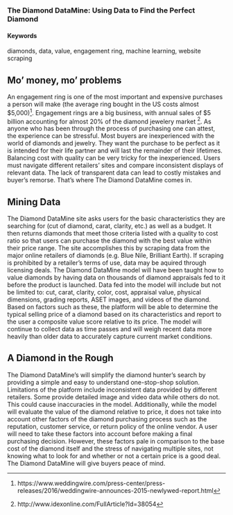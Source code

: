 ### The Diamond DataMine: Using Data to Find the Perfect Diamond {#piece-of-mine}

#### Keywords

diamonds, data, value, engagement ring, machine learning, website scraping

## Mo' money, mo' problems

An engagement ring is one of the most important and expensive purchases a person will make (the average ring bought in the US costs almost $5,000)^[https://www.weddingwire.com/press-center/press-releases/2016/weddingwire-announces-2015-newlywed-report.html]. Engagement rings are a big business, with annual sales of $5 billion accounting for almost 20% of the diamond jewelery market ^[http://www.idexonline.com/FullArticle?Id=38054]. As anyone who has been through the process of purchasing one can attest, the experience can be stressful. Most buyers are inexperienced with the world of diamonds and jewelry. They want the purchase to be perfect as it is intended for their life partner and will last the remainder of their lifetimes. Balancing cost with quality can be very tricky for the inexperienced. Users must navigate different retailers' sites and compare inconsistent displays of relevant data. The lack of transparent data can lead to costly mistakes and buyer's remorse. That's where The Diamond DataMine comes in. 

## Mining Data

The Diamond DataMine site asks users for the basic characteristics they are searching for (cut of diamond, carat, clarity, etc.) as well as a budget. It then returns diamonds that meet those criteria listed with a quality to cost ratio so that users can purchase the diamond with the best value within their price range. The site accomplishes this by scraping data from the major online retailers of diamonds (e.g. Blue Nile, Brilliant Earth). If scraping is prohibited by a retailer's terms of use, data may be aquired through licensing deals. The Diamond DataMine model will have been taught how to value diamonds by having data on thousands of diamond appraisals fed to it before the product is launched. Data fed into the model will include but not be limited to: cut, carat, clarity, color, cost, appraisal value, physical dimensions, grading reports, ASET images, and videos of the diamond. Based on factors such as these, the platform will be able to determine the typical selling price of a diamond based on its characteristics and report to the user a composite value score relative to its price. The model will continue to collect data as time passes and will weigh recent data more heavily than older data to accurately capture current market conditions.

## A Diamond in the Rough

The Diamond DataMine's will simplify the diamond hunter’s search by providing a simple and easy to understand one-stop-shop solution. Limitations of the platform include inconsistent data provided by different retailers. Some provide detailed image and video data while others do not. This could cause inaccuracies in the model. Additionally, while the model will evaluate the value of the diamond relative to price, it does not take into account other factors of the diamond purchasing process such as the reputation, customer service, or return policy of the online vendor. A user will need to take these factors into account before making a final purchasing decision. However, these factors pale in comparison to the base cost of the diamond itself and the stress of navigating multiple sites, not knowing what to look for and whether or not a certain price is a good deal. The Diamond DataMine will give buyers peace of mind.  

